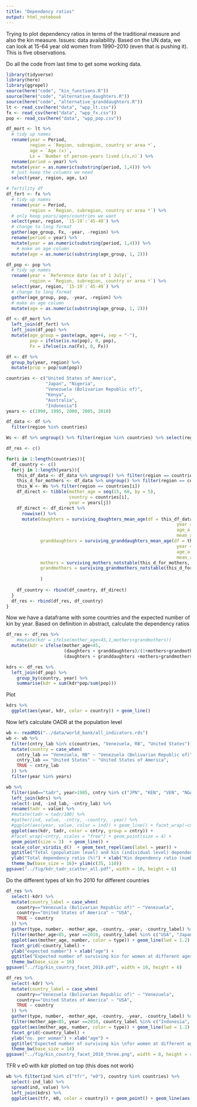 ```yaml
---
title: "Dependency ratios"
output: html_notebook
---
```


Trying to plot dependency ratios in terms of the traditional measure and also the kin measure. Issues: data availability. Based on the UN data, we can look at 15-64 year old women from 1990--2010 (even that is pushing it). This is five observations. 

Do all the code from last time to get some working data. 


```r
library(tidyverse)
library(here)
library(ggrepel)
source(here("code", "kin_functions.R"))
source(here("code", "alternative_daughters.R"))
source(here("code", "alternative_granddaughters.R"))
lt <- read_csv(here("data", "wpp_lt.csv"))
fx <- read_csv(here("data", "wpp_fx.csv"))
pop <- read_csv(here("data", "wpp_pop.csv"))


```

```r

df_mort <- lt %>% 
  # tidy up names
  rename(year = Period,
         region = `Region, subregion, country or area *`,
         age = `Age (x)`, 
         Lx = `Number of person-years lived L(x,n)`) %>% 
  rename(period = year) %>% 
  mutate(year = as.numeric(substring(period, 1,4))) %>% 
  # just keep the columns we need
  select(year, region, age, Lx)

# fertility df
df_fert <- fx %>% 
  # tidy up names
  rename(year = Period,
         region = `Region, subregion, country or area *`) %>% 
  # only keep years/ages/countries we want
  select(year, region, `15-19`:`45-49`) %>% 
  # change to long format
  gather(age_group, Fx, -year, -region) %>% 
  rename(period = year) %>% 
  mutate(year = as.numeric(substring(period, 1,4))) %>% 
    # make an age column 
  mutate(age = as.numeric(substring(age_group, 1, 2)))

df_pop <- pop %>% 
  # tidy up names
  rename(year = `Reference date (as of 1 July)`,
         region = `Region, subregion, country or area *`) %>% 
  select(year, region, `15-19`:`45-49`) %>% 
  # change to long format
  gather(age_group, pop, -year, -region) %>% 
  # make an age column 
  mutate(age = as.numeric(substring(age_group, 1, 2)))

df <- df_mort %>% 
  left_join(df_fert) %>% 
  left_join(df_pop) %>% 
  mutate(age_group = paste(age, age+4, sep = "-"),
         pop = ifelse(is.na(pop), 0, pop),
         Fx = ifelse(is.na(Fx), 0, Fx)) 

df <- df %>% 
  group_by(year, region) %>% 
  mutate(prop = pop/sum(pop))

```

```r
countries <- c("United States of America", 
               "Japan", "Nigeria", 
               "Venezuela (Bolivarian Republic of)",
               "Kenya",
               "Australia", 
               "Indonesia")
years <- c(1990, 1995, 2000, 2005, 2010)

df_data <- df %>% 
  filter(region %in% countries)

Ws <- df %>% ungroup() %>% filter(region %in% countries) %>% select(region, age, prop, year)
```

```r
df_res <- c()

for(i in 1:length(countries)){
  df_country <- c()
  for(j in 1:length(years)){
    this_df_data <- df_data %>% ungroup() %>% filter(region == countries[i])
    this_d_for_mothers <- df_data %>% ungroup() %>% filter(region == countries[i], year == years[j])
    this_W <- Ws %>% filter(region == countries[i])
    df_direct <- tibble(mother_age = seq(15, 60, by = 5),
                        country = countries[i],
                        year = years[j])
    df_direct <- df_direct %>% 
      rowwise() %>% 
      mutate(daughters = surviving_daughters_mean_age(df = this_df_data,
                                                                 year = years[j], 
                                                                 age_a = mother_age, 
                                                                 mean_age = 25),
             granddaughters = surviving_granddaughters_mean_age(df = this_df_data,
                                                                 year = years[j], 
                                                                 age_a = mother_age, 
                                                                 mean_age = 25),
             mothers = surviving_mothers_notstable(this_d_for_mothers, this_W, age_a = mother_age, years[j]),
             grandmothers = surviving_grandmothers_notstable(this_d_for_mothers, this_W, age_a = mother_age, years[j])
             
             )
    
    df_country <- rbind(df_country, df_direct)
  }
  df_res <- rbind(df_res, df_country)
}
```

Now we have a dataframe with some countries and the expected number of kin by year. Based on definition in abstract, calculate the dependency ratios

```r
df_res <- df_res %>% 
    #mutate(kdr = ifelse(mother_age<45,1,mothers+grandmothers))
  mutate(kdr = ifelse(mother_age<45,
                      (daughters + granddaughters)/(1+mothers+grandmothers),
                      (daughters + granddaughters +mothers+grandmothers)))

kdrs <- df_res %>% 
  left_join(df_pop) %>% 
    group_by(country, year) %>% 
    summarise(kdr = sum(kdr*pop/sum(pop)))
```
Plot
```r
kdrs %>% 
  ggplot(aes(year, kdr, color = country)) + geom_line()
```

Now let's calculate OADR at the population level

```r
wb <- readRDS("../data/world_bank/all_indicators.rds")
wb <- wb %>% 
  filter(cntry_lab %in% c(countries, "Venezuela, RB", "United States")) %>% 
  mutate(country = case_when(
    cntry_lab == "Venezuela, RB" ~ "Venezuela (Bolivarian Republic of)",
    cntry_lab == "United States" ~ "United States of America", 
    TRUE ~ cntry_lab
  )) %>% 
  filter(year %in% years)
```

```r
wb %>% 
  filter(ind=="tadr", year>1985, cntry %in% c("JPN", "KEN", "VEN", "NGA", "USA")) %>% 
  left_join(kdrs) %>% 
  select(-ind, -ind_lab, -cntry_lab) %>% 
  rename(tadr = value) %>% 
  #mutate(tadr = tadr/100) %>% 
  #gather(ind, value, -cntry, -country, -year) %>% 
  #ggplot(aes(year, value, color = ind)) + geom_line() + facet_wrap(~cntry, scales = "free")
  ggplot(aes(kdr, tadr, color = cntry, group = cntry)) + 
  #facet_wrap(~cntry, scales = "free") + geom_point(size = 4) + 
  geom_point(size = 3)  + geom_line() + 
  scale_color_viridis_d()  + geom_text_repel(aes(label = year)) + 
  ggtitle("Total (population level) and kin (individual level) dependency ratios \n1990-2010")+
  ylab("Total dependency ratio (%)") + xlab("Kin dependency ratio (number per person)") + 
  theme_bw(base_size = 16)+ ylim(c(35, 110))
ggsave("../fig/kdr_tadr_scatter_all.pdf", width = 10, height = 6)
```

Do the different types of kin fro 2010 for different countries 

```r
df_res %>% 
  select(-kdr) %>% 
  mutate(country_label = case_when(
    country=="Venezuela (Bolivarian Republic of)" ~ "Venezuela",
    country=="United States of America" ~ "USA",
    TRUE ~ country
  )) %>% 
  gather(type, number, -mother_age, -country, -year, -country_label) %>% 
  filter(mother_age<85, year ==2010, country_label %in% c("USA", "Japan", "Nigeria", "Kenya")) %>% 
  ggplot(aes(mother_age, number, color = type)) + geom_line(lwd = 1.2) +
  facet_grid(~country_label) + 
  ylab("expected number") + xlab("age") +
  ggtitle("Expected number of surviving kin for women at different ages, 2010") + 
  theme_bw(base_size = 16) 
ggsave("../fig/kin_country_facet_2010.pdf", width = 10, height = 6)
```

```r
df_res %>% 
  select(-kdr) %>% 
  mutate(country_label = case_when(
    country=="Venezuela (Bolivarian Republic of)" ~ "Venezuela",
    country=="United States of America" ~ "USA",
    TRUE ~ country
  )) %>% 
  gather(type, number, -mother_age, -country, -year, -country_label) %>% 
  filter(mother_age<85, year ==2010, country_label %in% c("Indonesia", "Japan", "Nigeria")) %>% 
  ggplot(aes(mother_age, number, color = type)) + geom_line(lwd = 1.2) +
  facet_grid(~country_label) + 
  ylab("no. per woman") + xlab("age") +
  ggtitle("Expected number of surviving kin \nfor women at different ages, 2010") + 
  theme_bw(base_size = 14) 
ggsave("../fig/kin_country_facet_2010_three.png", width = 8, height = 4)
```


TFR v e0 with kdr plotted on top (this does not work)

```r
wb %>% filter(ind %in% c("tfr", "e0"), country %in% countries) %>% 
  select(-ind_lab) %>% 
  spread(ind, value) %>% 
  left_join(kdrs) %>% 
  ggplot(aes(tfr, e0, color = country)) + geom_point() + geom_line(aes(kdr))
```




